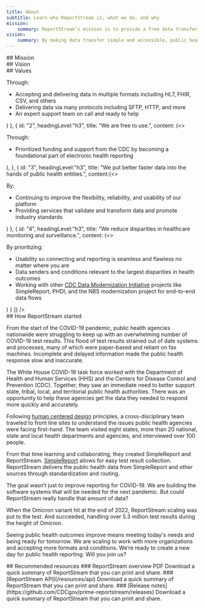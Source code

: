 ```yaml
---
title: About
subtitle: Learn who ReportStream is, what we do, and why
mission:
    summary: ReportStream’s mission is to provide a free data transfer platform that public health entities and healthcare organizations can rely on to meet all reporting needs. We will build a strong foundation for the <A href="https://www.cdc.gov/ophdst/public-health-data-strategy/index.html">CDC’s public health data strategy</A> and mission to improve public health.
vision:
    summary: By making data transfer simple and accessible, public health data will become more accurate and actionable than ever before and revolutionize the public health data ecosystem.
---
```

<HeroWrapper className="bg-blue-5">
    <section className="usa-section grid-container">
        <div className="grid-row grid-gap">
            <div className="grid-col-6">
                ## Mission
                <Tile {...frontmatter.mission}></Tile>
            </div>
            <div className="grid-col-6">
                ## Vision
                <Tile {...frontmatter.vision}></Tile>
            </div>
        </div>
        ## Values
        <Accordion multiselectable={true} items={[
            {
                id: "1",
                headingLevel:"h3",
                title:"We meet our partners where they are.",
                content:(<>
                    <p>Through:</p>
                    <ul>
                        <li>Accepting and delivering data in multiple formats including HL7, FHIR, CSV, and others</li>
                        <li>Delivering data via many protocols including SFTP, HTTP, and more</li>
                        <li>An expert support team on call and ready to help</li>
                    </ul>
                </>)
            },
            {
                id: "2",
                headingLevel:"h3",
                title: "We are free to use.",
                content: (<>
                    <p>Through:</p>
                    <ul>
                        <li>Prioritized funding and support from the CDC by becoming a foundational part of electronic health reporting</li>
                    </ul>
                </>),
            },
            {
                id: "3",
                headingLevel:"h3",
                title: "We put better faster data into the hands of public health entities.",
                content:(<>
                    <p>By:</p>
                    <ul>
                        <li>Continuing to improve the flexibility, reliability, and usability of our platform</li>
                        <li>Providing services that validate and transform data and promote industry standards</li>
                    </ul>
                </>)
            },
            {
            id: "4",
            headingLevel:"h3",
            title: "We reduce disparities in healthcare monitoring and surveillance.",
            content: (<>
                    <p>By prioritizing:</p>
                    <ul>
                        <li>Usability so connecting and reporting is seamless and flawless no matter where you are</li>
                        <li>Data senders and conditions relevant to the largest disparities in health outcomes</li>
                        <li>Working with other <A href="https://www.cdc.gov/surveillance/data-modernization/index.html" target="_blank">CDC Data Modernization Initiative</A> projects like SimpleReport, PHDI, and the NBS modernization project for end-to-end data flows</li>
                    </ul>
                </>)
            }
        ]} />
    </section>
</HeroWrapper>
<HeroWrapper>
    <section className="usa-section grid-container">
        ## How ReportStream started
        <Tile>
            <p>From the start of the COVID-19 pandemic, public health agencies nationwide were struggling to keep up with an overwhelming number of COVID-19 test results. This flood of test results strained out of date systems and processes, many of which were paper-based and reliant on fax machines. Incomplete and delayed information made the public health response slow and inaccurate.</p>
            <p>The White House COVID-19 task force worked with the Department of Health and Human Services (HHS) and the Centers for Disease Control and Prevention (CDC). Together, they saw an immediate need to better support state, tribal, local, and territorial public health authorities. There was an opportunity to help these agencies get the data they needed to respond more quickly and accurately.</p>
            <p>Following <A href="https://digital.gov/topics/user-centered-design/" target="_blank">human centered design</A> principles, a cross-disciplinary team traveled to front line sites to understand the issues public health agencies were facing first-hand. The team visited eight states, more than 20 national, state and local health departments and agencies, and interviewed over 100 people.</p>
            <p>From that time learning and collaborating, they created SimpleReport and ReportStream. <A href="https://www.simplereport.gov/" target="_blank">SimpleReport</A> allows for easy test result collection. ReportStream delivers the public health data from SimpleReport and other sources through standardization and routing.</p>
            <p>The goal wasn’t just to improve reporting for COVID-19. We are building the software systems that will be needed for the next pandemic. But could ReportStream really handle that amount of data?</p>
            <p>When the Omicron variant hit at the end of 2022, ReportStream scaling was put to the test. And succeeded, handling over 5.3 million test results during the height of Omicron.</p>
            <p>Seeing public health outcomes improve means meeting today's needs and being ready for tomorrow. We are scaling to work with more organizations and accepting more formats and conditions. We’re ready to create a new day for public health reporting. Will you join us?</p>
        </Tile>
    </section>
</HeroWrapper>
<HeroWrapper className="bg-blue-5">
    <section className="usa-section grid-container">
        ## Recommended resources
        <CardGroup>
            <Card gridLayout={{col: "fill"}}>
                <CardHeader typeof="div">
                    ### ReportStream overview PDF
                </CardHeader>
                <CardBody>
                    Download a quick summary of ReportStream that you can print and share.
                </CardBody>
            </Card>
            <Card gridLayout={{col: "fill"}}>
                <CardHeader typeof="div">
                    ### [ReportStream API](/resources/api)
                </CardHeader>
                <CardBody>
                    Download a quick summary of ReportStream that you can print and share.
                </CardBody>
            </Card>
            <Card gridLayout={{col: "fill"}}>
                <CardHeader typeof="div">
                    ### [Release notes](https://github.com/CDCgov/prime-reportstream/releases)
                </CardHeader>
                <CardBody>
                    Download a quick summary of ReportStream that you can print and share.
                </CardBody>
            </Card>
        </CardGroup>
    </section>
</HeroWrapper>